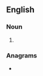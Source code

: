 {{also|pigeonholes|pigeon-holes}}
==English==

===Noun===
{{head|en|noun plural form}}

# {{plural of|pigeon hole|lang=en}}

===Anagrams===
* {{anagrams|en|a=eeghilnoops|phenologies}}